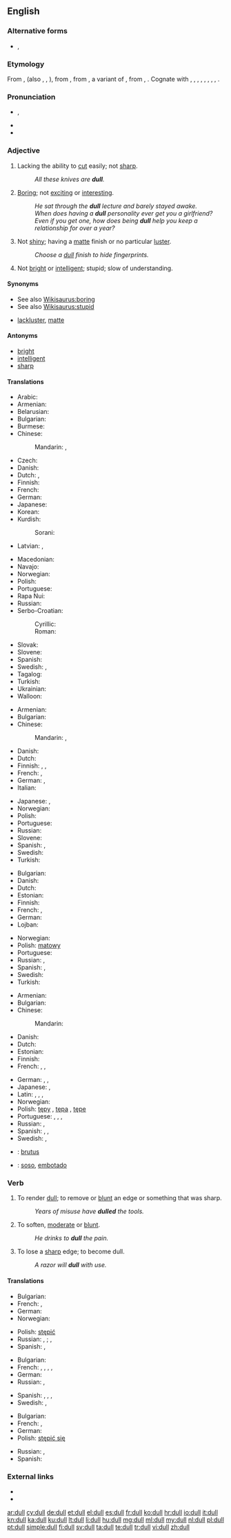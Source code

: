 ==English==

===Alternative forms===
* {{l|en|dul}}, {{l|en|dulle}}

===Etymology===
From {{etyl|enm|en}} {{term|dull|lang=enm}}, {{term|dul|lang=enm}} (also {{term|dyll|lang=enm}}, {{term|dill|lang=enm}}, {{term|dwal|lang=enm}}), from {{etyl|ang|en}} {{term|dol||dull, foolish, erring, heretical; foolish, silly; presumptuous|lang=ang}}, from {{etyl|gem-pro|en}} {{recons|dulaz|lang=gem-pro}}, a variant of {{recons|dwalaz||stunned, mad, foolish, misled|lang=gem-pro}}, from {{etyl|ine-pro|en}} {{recons|dʰwel-|lang=ine-pro}}, {{recons|dʰewel-||to dim, dull, cloud, make obscure, swirl, whirl|lang=ine-pro}}. Cognate with {{etyl|sco|-}} {{term|dull|lang=sco}}, {{term|doll||slow to understand or hear, deaf, dull|lang=sco}}, {{etyl|frr|-}} {{term|dol||rash, unthinking, giddy, flippant|lang=frr}}, {{etyl|nl|-}} {{term|dol||crazy, mad, insane|lang=nl}}, {{etyl|nds|-}} {{term|dul|lang=nds}}, {{term|dol||mad, silly, stupid, fatuous|lang=nds}}, {{etyl|de|-}} {{term|toll||crazy, mad, wild, fantastic|lang=de}}, {{etyl|da|-}} {{term|dval||foolish, absurd|lang=da}}, {{etyl|is|-}} {{term|dulur||secretive, silent|lang=is}}.

===Pronunciation===
* {{IPA|/dʌl/}}, {{X-SAMPA|/dVl/}}
* {{audio|en-us-dull.ogg|Audio (US)}}
* {{rhymes|ʌl}}

===Adjective===
{{en-adj|er}}

# Lacking the ability to [[cut]] easily; not [[sharp]].
#: ''All these knives are '''dull'''.''
# [[boring|Boring]]; not [[exciting]] or [[interesting]].
#: ''He sat through the '''dull''' lecture and barely stayed awake.''
#: ''When does having a '''dull''' personality ever get you a girlfriend? Even if you get one, how does being '''dull''' help you keep a relationship for over a year?''
# Not [[shiny]]; having a [[matte]] finish or no particular [[luster]].
#: ''Choose a [[dull]] finish to hide fingerprints.''
# Not [[bright]] or [[intelligent]]; stupid; slow of understanding.

====Synonyms====
* See also [[Wikisaurus:boring]]
* See also [[Wikisaurus:stupid]]
* {{sense|not shiny}} [[lackluster]], [[matte]]

====Antonyms====
* [[bright]]
* [[intelligent]]
* [[sharp]]

====Translations====
{{trans-top|lacking the ability to cut easily; not sharp}}
* Arabic: {{t-|ar|كليل|tr=kalīl|sc=Arab}}
* Armenian: {{t+|hy|բութ|tr=but'}}
* Belarusian: {{t-|be|тупы|tr=tupý|sc=Cyrl}}
* Bulgarian: {{t+|bg|тъп|tr=tǎp}}
* Burmese: {{t+|my|တုံး|tr=ton:|sc=Mymr}}
* Chinese:
*: Mandarin: {{t|cmn|鈍|sc=Hani}}, {{t|cmn|钝|tr=dùn|sc=Hani}}
* Czech: {{t+|cs|tupý|m}}
* Danish: {{t-|da|sløv}}
* Dutch: {{t+|nl|bot}}, {{t+|nl|stomp}}
* Finnish: {{t+|fi|tylsä}}
* French: {{t+|fr|émoussé}}
* German: {{t+|de|stumpf}}
* Japanese: {{t+|ja|鈍い|tr=にぶい, nibui|sc=Jpan}}
* Korean: {{t+|ko|무딘|tr=mudin|sc=Kore}}
* Kurdish:
*: Sorani: {{t-|ku|کول|sc=ku-Arab}}
* Latvian: {{t-|lv|truls}}, {{t-|lv|neass}}
{{trans-mid}}
* Macedonian: {{t-|mk|тап|tr=tap|sc=Cyrl}}
* Navajo: {{tø|nv|doo deení da}}
* Norwegian: {{t-|no|sløv}}
* Polish: {{t+|pl|tępy}}
* Portuguese: {{t+|pt|cego}}
* Rapa Nui: {{tø|rap|puni}}
* Russian: {{t+|ru|тупой|tr=tupój|sc=Cyrl}}
* Serbo-Croatian:
*: Cyrillic: {{t-|sh|туп}}
*: Roman: {{t-|sh|tup}}
* Slovak: {{t-|sk|tupý}}
* Slovene: {{t+|sl|top}}
* Spanish: {{t+|es|romo}}
* Swedish: {{t+|sv|oskarp}}, {{t+|sv|slö}}
* Tagalog: {{t+|tl|mapurol}}
* Turkish: {{t+|tr|kör}}
* Ukrainian: {{t-|uk|тупий|tr=tupýj|sc=Cyrl}}
* Walloon: {{t-|wa|diswijhî}}
{{trans-bottom}}

{{trans-top|boring}}
* Armenian: {{t-|hy|ձանձրալի|tr=janjrali}}
* Bulgarian: {{t+|bg|скучен}}
* Chinese:
*: Mandarin: {{t|cmn|無聊|sc=Hani}}, {{t|cmn|无聊|tr=wúliáo|sc=Hani}}
* Danish: {{t-|da|kedelig}}
* Dutch: {{t+|nl|saai}}
* Finnish: {{t+|fi|tylsä}}, {{t+|fi|pitkäveteinen}}, {{t-|fi|pitkästyttävä}}
* French: {{t+|fr|ennuyeux}}, {{t+|fr|barbant}}
* German: {{t+|de|fad}}, {{t+|de|langweilig}}
* Italian: {{t+|it|noioso}}
{{trans-mid}}
* Japanese: {{t+|ja|退屈|tr=たいくつな, taikutsu-na|alt=退屈な|sc=Jpan}}, {{t+|ja|つまらない|tr=tsumaranai|sc=Jpan}}
* Norwegian: {{t+|no|kjedelig}}
* Polish: {{t+|pl|nudny}}
* Portuguese: {{t-|pt|entediante}}
* Russian: {{t+|ru|скучный|tr=skúčnyj, skúšnyj|sc=Cyrl}}
* Slovene: {{t+|sl|dolgočasen|alt=dolgočásen}}
* Spanish: {{t+|es|aburrido}}, {{t|es|soso}}
* Swedish: {{t+|sv|tråkig}}
* Turkish: {{t+|tr|sıkıcı}}
{{trans-bottom}}

{{trans-top|not shiny}}
* Bulgarian: {{t+|bg|матов}}
* Danish: {{t+|da|mat}}
* Dutch: {{t+|nl|mat}}
* Estonian: {{t-|et|tuhm}}
* Finnish: {{t+|fi|samea}}
* French: {{t+|fr|mat}}, {{t+|fr|terne}}
* German: {{t+|de|matt}}
* Lojban: {{t+|jbo|kandi}}
{{trans-mid}}
* Norwegian: {{t+|no|matt}}
* Polish: [[matowy]]
* Portuguese: {{t-|pt|fosco}}
* Russian: {{t+|ru|тусклый|tr=túsklyj|sc=Cyrl}}, {{t+|ru|матовый|tr=mátovyj|sc=Cyrl}}
* Spanish: {{t+|es|mate}}, {{t-|es|opaco|m}}
* Swedish: {{t+|sv|matt}}
* Turkish: {{t+|tr|mat}}
{{trans-bottom}}

{{trans-top|not bright or intelligent}}
* Armenian: {{t+|hy|բութ|tr=but'}}
* Bulgarian: {{t+|bg|тъп|tr=tǎp}}
* Chinese:
*: Mandarin: {{t|cmn|蠢|tr=chǔn|sc=Hani}}
* Danish: {{t+|da|dum}}
* Dutch: {{t+|nl|dom}}
* Estonian: {{t-|et|nõme}}
* Finnish: {{t+|fi|hidasjärkinen}}
* French: {{t+|fr|sot}}, {{t+|fr|obtus}}, {{t+|fr|idiot}}
{{trans-mid}}
* German: {{t+|de|blöd}}, {{t+|de|blöde}}, {{t+|de|dumm}}
* Japanese: {{t+|ja|鈍い|tr=にぶい, nibui|sc=Jpan}}, {{t+|ja|鈍い|tr=のろい, noroi}}
* Latin: {{t-|la|brutus}}, {{t-|la|fatuus}}, {{t-|la|idiota|alt=idiōta}}, {{t-|la|stultus}}
* Norwegian: {{t+|no|dum}}
* Polish: [[tępy]] {{m}}, [[tępa]] {{f}}, [[tępe]] {{m}}
* Portuguese: {{t+|pt|estúpido}}, {{t+|pt|fátuo}}, {{t+|pt|imbecil}}, {{t+|pt|idiota}}
* Russian: {{t+|ru|тупой|tr=tupój|sc=Cyrl}}, {{t+|ru|глупый|tr=glúpyj|sc=Cyrl}}
* Spanish: {{t+|es|obtuso}}, {{t+|es|corto|m}}, {{t+|es|limitado|m}}
* Swedish: {{t+|sv|oskarp}}, {{t+|sv|trög}}
{{trans-bottom}}

{{checktrans-top}}
* {{ttbc|la}}: [[brutus]]
* {{ttbc|es}}: [[soso]], [[embotado]]
{{trans-bottom}}

===Verb===
{{en-verb}}

# {{transitive}} To render [[dull]]; to remove or [[blunt]] an edge or something that was sharp.
#: ''Years of misuse have '''dulled''' the tools.''
# {{transitive}} To soften, [[moderate]] or [[blunt]].
#: ''He drinks to '''dull''' the pain.''
# {{intransitive}} To lose a [[sharp]] edge; to become dull.
#: ''A razor will '''dull''' with use.''

====Translations====
{{trans-top|(''transitive'') To render dull; to remove or blunt an edge or something that was sharp}}
* Bulgarian: {{t+|bg|притъпявам}}
* French: {{t+|fr|émousser}}, {{t+|fr|user}}
* German: {{t-|de|abstumpfen}}
* Norwegian: {{t-|no|sløve}}
{{trans-mid}}
* Polish: [[stępić]]
* Russian: {{t+|ru|тупить|sc=Cyrl|tr=tupít'}} {{impf}}, {{t+|ru|иступить|sc=Cyrl|tr=istupít'}} {{pf.}}; {{t+|ru|затуплять|sc=Cyrl|tr=zatuplját'}} {{pf.}}, {{t+|ru|затупить|sc=Cyrl|tr=zatupít'}} {{pf.}}
* Spanish: {{t-|es|mellar}}, {{t-|es|desafilar}}
{{trans-bottom}}

{{trans-top|(''transitive'') To soften, moderate or blunt}}
* Bulgarian: {{t+|bg|смекчавам}}
* French: {{t+|fr|adoucir}}, {{t+|fr|modérer}}, {{t+|fr|amortir}}, {{t+|fr|assourdir}}, {{t+|fr|engourdir}}
* German: {{t-|de|abstumpfen}}
* Russian: {{t+|ru|притуплять|sc=Cyrl|tr=prituplját'}} {{impf}}, {{t+|ru|притупить|sc=Cyrl|tr=pritupít'}} {{pf.}}
{{trans-mid}}
* Spanish: {{t-|es|aliviar}}, {{t-|es|alivianar}}, {{t+|es|moderar}}, {{t+|es|amortiguar}}
* Swedish: {{t+|sv|döva}}, {{t+|sv|dämpa}}
{{trans-bottom}}

{{trans-top|(''intransitive'') To lose a sharp edge; to become dull}}
* Bulgarian: {{t-|bg|притъпявам се}}
* French: {{t+|fr|émousser}}, {{t+|fr|user}}
* German: {{t-|de|abstumpfen}}
* Polish: [[stępić się]]
{{trans-mid}}
* Russian: {{t-|ru|затупляться|sc=Cyrl|tr=zatuplját'sja}} {{impf}}, {{t-|ru|затупиться|sc=Cyrl|tr=zatupít'sja}} {{pf.}}
* Spanish: {{t-|es|redondear}}
{{trans-bottom}}

{{checktrans-top}}
{{trans-mid}}
{{trans-bottom}}

===External links===
* {{R:Webster 1913}}
* {{R:Century 1911}}

[[ar:dull]]
[[cy:dull]]
[[de:dull]]
[[et:dull]]
[[el:dull]]
[[es:dull]]
[[fr:dull]]
[[ko:dull]]
[[hr:dull]]
[[io:dull]]
[[it:dull]]
[[kn:dull]]
[[ka:dull]]
[[ku:dull]]
[[lt:dull]]
[[li:dull]]
[[hu:dull]]
[[mg:dull]]
[[ml:dull]]
[[my:dull]]
[[nl:dull]]
[[pl:dull]]
[[pt:dull]]
[[simple:dull]]
[[fi:dull]]
[[sv:dull]]
[[ta:dull]]
[[te:dull]]
[[tr:dull]]
[[vi:dull]]
[[zh:dull]]
